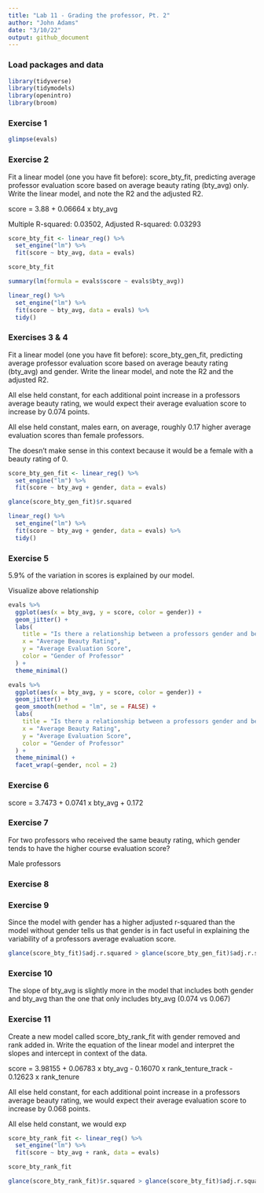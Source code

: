 ```yaml
---
title: "Lab 11 - Grading the professor, Pt. 2"
author: "John Adams"
date: "3/10/22"
output: github_document
---
```


### Load packages and data

```r
library(tidyverse) 
library(tidymodels)
library(openintro)
library(broom)
```

### Exercise 1

```r
glimpse(evals)
```

### Exercise 2

Fit a linear model (one you have fit before): score_bty_fit, predicting average professor evaluation score based on average beauty rating (bty_avg) only. Write the linear model, and note the R2 and the adjusted R2.


score = 3.88 + 0.06664 x bty_avg

Multiple R-squared:  0.03502,	Adjusted R-squared:  0.03293 


```r
score_bty_fit <- linear_reg() %>%
  set_engine("lm") %>%
  fit(score ~ bty_avg, data = evals)

score_bty_fit

summary(lm(formula = evals$score ~ evals$bty_avg))

linear_reg() %>%
  set_engine("lm") %>%
  fit(score ~ bty_avg, data = evals) %>%
  tidy()
```

### Exercises 3 & 4

Fit a linear model (one you have fit before): score_bty_gen_fit, predicting average professor evaluation score based on average beauty rating (bty_avg) and gender. Write the linear model, and note the R2 and the adjusted R2.

All else held constant, for each additional point increase in a professors average beauty rating, we would expect their average evaluation score to increase by 0.074 points. 

All else held constant, males earn, on average, roughly 0.17 higher average evaluation scores than female professors. 

The doesn't make sense in this context because it would be a female with a beauty rating of 0. 

```r

score_bty_gen_fit <- linear_reg() %>%
  set_engine("lm") %>%
  fit(score ~ bty_avg + gender, data = evals)

glance(score_bty_gen_fit)$r.squared

linear_reg() %>%
  set_engine("lm") %>%
  fit(score ~ bty_avg + gender, data = evals) %>%
  tidy()


```

### Exercise 5 

5.9% of the variation in scores is explained by our model. 

Visualize above relationship

```r
evals %>%
  ggplot(aes(x = bty_avg, y = score, color = gender)) +
  geom_jitter() +
  labs(
    title = "Is there a relationship between a professors gender and beauty rating \non their average evaluation score?", 
    x = "Average Beauty Rating",
    y = "Average Evaluation Score",
    color = "Gender of Professor"
  ) +
  theme_minimal()

evals %>%
  ggplot(aes(x = bty_avg, y = score, color = gender)) +
  geom_jitter() +
  geom_smooth(method = "lm", se = FALSE) +
  labs(
    title = "Is there a relationship between a professors gender and beauty rating \non their average evaluation score?", 
    x = "Average Beauty Rating",
    y = "Average Evaluation Score",
    color = "Gender of Professor"
  ) +
  theme_minimal() +
  facet_wrap(~gender, ncol = 2)
```

### Exercise 6

score = 3.7473 + 0.0741 x bty_avg + 0.172

### Exercise 7 
For two professors who received the same beauty rating, which gender tends to have the higher course evaluation score?

Male professors

### Exercise 8 

### Exercise 9 

Since the model with gender has a higher adjusted r-squared than the model without gender tells us that gender is in fact useful in explaining the variability of a professors average evaluation score. 

```r

glance(score_bty_fit)$adj.r.squared > glance(score_bty_gen_fit)$adj.r.squared


```

### Exercise 10

The slope of bty_avg is slightly more in the model that includes both gender and bty_avg than the one that only includes bty_avg (0.074 vs 0.067)

### Exercise 11

Create a new model called score_bty_rank_fit with gender removed and rank added in. Write the equation of the linear model and interpret the slopes and intercept in context of the data.

score = 3.98155
        + 0.06783 x bty_avg 
        - 0.16070 x rank_tenture_track 
        - 0.12623 x rank_tenure
        
All else held constant, for each additional point increase in a professors average beauty rating, we would expect their average evaluation score to increase by 0.068 points.

All else held constant, we would exp


```r
score_bty_rank_fit <- linear_reg() %>%
  set_engine("lm") %>%
  fit(score ~ bty_avg + rank, data = evals)

score_bty_rank_fit

glance(score_bty_rank_fit)$r.squared > glance(score_bty_fit)$adj.r.squared
```


